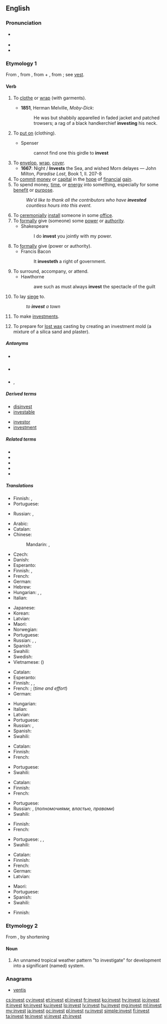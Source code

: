 ==English==

===Pronunciation===
* {{a|UK|US}} {{IPA|/ɪnˈvɛst/|lang=en}}
* {{audio|en-us-invest.ogg|Audio (US)|lang=en}}
* {{rhymes|ɛst|lang=en}}

===Etymology 1===
From {{etyl|fr|en}} {{term|investir|lang=fr}}, from {{etyl|la|en}} {{term|investio||lang=la|to clothe, cover}}, from {{m|la|in-||in, on}} + {{m|la|vestio||to clothe, dress}}, from {{m|la|vestis||clothing}}; see [[vest]].

====Verb====
{{en-verb}}

# {{context|dated|lang=en}} To [[clothe]] or [[wrap]] (with garments).
#* '''1851''', Herman Melville, ''Moby-Dick'':
#*: He was but shabbily apparelled in faded jacket and patched trowsers; a rag of a black handkerchief '''investing''' his neck.
# {{context|obsolete|lang=en}} To [[put on]] (clothing).
#* Spenser
#*: cannot find one this girdle to '''invest'''
# To [[envelop]], [[wrap]], [[cover]].
#* '''1667''': Night / '''Invests''' the Sea, and wished Morn delayes — John Milton, ''Paradise Lost'', Book 1, ll. 207-8
# To [[commit]] [[money]] or [[capital]] in the [[hope]] of [[financial]] [[gain]].
# To spend money, [[time]], or [[energy]] into something, especially for some [[benefit]] or [[purpose]].
#: ''We'd like to thank all the contributors who have '''invested''' countless hours into this event.''
# To [[ceremonially]] [[install]] someone in some [[office]].
# To [[formally]] give (someone) some [[power]] or [[authority]].
#* Shakespeare
#*: I do '''invest''' you jointly with my power.
# To [[formally]] give (power or authority).
#* Francis Bacon
#*: It '''investeth''' a right of government.
# To surround, accompany, or attend.
#* Hawthorne
#*: awe such as must always '''invest''' the spectacle of the guilt
# To lay [[siege]] to.
#: ''to '''invest''' a town''
# {{context|intransitive|lang=en}} To make [[investments]].
# {{context|metallurgy|lang=en}} To prepare for [[lost wax]] casting by creating an investment mold (a mixture of a silica sand and plaster).

=====Antonyms=====
* {{sense|clothe}} {{l|en|divest}}
* {{sense|give}} {{l|en|divest}}
* {{sense|commit funds}} {{l|en|disinvest}}, {{l|en|divest}}

=====Derived terms=====
{{rel-top|terms derived from ''invest (verb)''}}
* [[disinvest]]
* [[investable]]
{{rel-mid}}
* [[investor]]
* [[investment]]
{{rel-bottom}}

=====Related terms=====
* {{l|en|divest}}
* {{l|en|vest}}
* {{l|en|vestibule}}
* {{l|en|vestment}}
* {{l|en|vesture}}

=====Translations=====
{{trans-see|to clothe or wrap with garments|clothe}}

{{trans-top|to envelop, wrap, cover}}
* Finnish: {{t+|fi|peittää}}, {{t|fi|peitellä}}
* Portuguese: {{t+|pt|cobrir}}
{{trans-mid}}
* Russian: {{t+|ru|покрыва́ть|impf}}, {{t+|ru|покры́ть|pf}}
{{trans-bottom}}

{{trans-top|to commit resources in the hope of financial gain}}
* Arabic: {{t|ar|اِسْتَثْمَرَ}}
* Catalan: {{t+|ca|invertir}}
* Chinese:
*: Mandarin: {{t+|cmn|投資|sc=Hani}}, {{t+|cmn|投资|tr=tóuzī|sc=Hani}}
* Czech: {{t+|cs|investovat}}
* Danish: {{t|da|investere}}
* Esperanto: {{t|eo|investi}}
* Finnish: {{t+|fi|investoida}}, {{t+|fi|sijoittaa}}
* French: {{t+|fr|investir}}
* German: {{t+|de|investieren}}
* Hebrew: {{t|he|השקיע|tr=hishkía}}
* Hungarian: {{t+|hu|befektet}}, {{t+|hu|beruház}}, {{t+|hu|invesztál}}
* Italian: {{t+|it|investire}}
{{trans-mid}}
* Japanese: {{t+|ja|投資|alt=投資する|tr=とうしする, tōshi-suru}}
* Korean: {{t+|ko|투자|alt=투자하다|tr=tuja-hada|sc=Hang}}
* Latvian: {{t+|lv|ieguldīt}}
* Maori: {{t|mi|whakangao}}
* Norwegian: {{t|no|investere}}
* Portuguese: {{t+|pt|investir}}
* Russian: {{t+|ru|инвести́ровать|impf|pf}}, {{t+|ru|вкла́дывать|impf}}, {{t+|ru|вложи́ть|pf}}
* Spanish: {{t+|es|invertir}}
* Swahili: {{t+|sw|wekeza}}
* Swedish: {{t+|sv|investera}}
* Vietnamese: {{t|vi|đầu tư}} ({{t|vi|投資|sc=Hani}})
{{trans-bottom}}

{{trans-top|to spend money, time, effort into sthg}}
* Catalan: {{t+|ca|invertir}}
* Esperanto: {{t|eo|investi}}
* Finnish: {{t+|fi|panostaa}}, {{t+|fi|käyttää}}, {{t|fi|satsata}}
* French: {{t+|fr|investir}}; {{t+|fr|consacrer}} (''time and effort'')
* German: {{t+|de|investieren}}
{{trans-mid}}
* Hungarian: {{t+|hu|befektet}}
* Italian: {{t+|it|investire}}
* Latvian: {{t+|lv|ieguldīt}}
* Portuguese: {{t+|pt|investir}}
* Russian: {{t+|ru|вкла́дывать|impf}}, {{t+|ru|вложи́ть|pf}}
* Spanish: {{t+|es|invertir}}
* Swahili: {{t+|sw|wekeza}}
{{trans-bottom}}

{{trans-top|to ceremonially install into office}}
* Catalan: {{t+|ca|investir}}
* Finnish: {{t+|fi|nimittää}}
* French: {{t+|fr|investir}}
{{trans-mid}}
* Portuguese: {{t+|pt|investir}}
* Swahili: {{t+|sw|wekeza}}
{{trans-bottom}}

{{trans-top|to formally give power}}
* Catalan: {{t+|ca|investir}}
* Finnish: {{t|fi|valtuuttaa}}
* French: {{t+|fr|investir}}
{{trans-mid}}
* Portuguese: {{t+|pt|investir}}
* Russian: {{t+|ru|наделя́ть|impf}}, {{t+|ru|надели́ть|pf}} (''полномочиями, властью, правами'')
* Swahili: {{t+|sw|wekeza}}
{{trans-bottom}}

{{trans-top|to lay siege to}}
* Finnish: {{t+|fi|piirittää}}
* French: {{t+|fr|investir}}
{{trans-mid}}
* Portuguese: {{t+|pt|cercar}}, {{t|pt|sitiar}}, {{t+|pt|assediar}}
* Swahili: {{t+|sw|wekeza}}
{{trans-bottom}}

{{trans-top|to make investments}}
* Catalan: {{t+|ca|invertir}}
* Finnish: {{t+|fi|investoida}}
* French: {{t+|fr|investir}}
* German: {{t+|de|investieren}}
* Latvian: {{t+|lv|ieguldīt}}
{{trans-mid}}
* Maori: {{t|mi|whakangao}}
* Portuguese: {{t+|pt|investir}}
* Spanish: {{t+|es|invertir}}
* Swahili: {{t+|sw|wekeza}}
{{trans-bottom}}

{{trans-top|to create an investment mold}}
* Finnish: {{t|fi|kaavata}}
{{trans-mid}}
{{trans-bottom}}

===Etymology 2===
From {{term|investigate||lang=en}}, by shortening

====Noun====
{{en-noun}}

# {{context|meteorology|lang=en}} An unnamed tropical weather pattern "to investigate" for development into a significant (named) system.<!--A temporary designation by the U.S. [http://www.nrlmry.navy.mil/tc_pages/ Naval Research Lab] Joint Typhoon Warning Center and [http://www.nhc.noaa.gov/ National Hurricane Center]. Internal jargon (possibly teletype abbreviation) in the 1980's. Appears today on some tracking maps, e.g. tropical storm advisories at the [http://www.wunderground.com/tropical/ wunderground.com tropical weather page]. Designation, e.g. <code>'''91e'''</code>, is a cyclic number (90-99) and a letter suffix for oceanic region:
#* <code>'''a'''</code> - Arabian Sea
#* <code>'''b'''</code> - Bay of Bengal
#* <code>'''c'''</code> - North Central Pacific Ocean
#* <code>'''e'''</code> - Northeast Pacific Ocean
#* <code>'''l'''</code> - North Atlantic Ocean and Caribbean Sea
#* <code>'''p'''</code> - South Pacific Ocean
#* <code>'''s'''</code> - South Indian Ocean
#* <code>'''w'''</code> - Northwest Pacific Ocean -->

===Anagrams===
* [[ventis#English|ventis]]

[[cs:invest]]
[[cy:invest]]
[[et:invest]]
[[el:invest]]
[[fr:invest]]
[[ko:invest]]
[[hy:invest]]
[[io:invest]]
[[it:invest]]
[[kn:invest]]
[[ku:invest]]
[[lo:invest]]
[[lv:invest]]
[[hu:invest]]
[[mg:invest]]
[[ml:invest]]
[[my:invest]]
[[ja:invest]]
[[oc:invest]]
[[pl:invest]]
[[ru:invest]]
[[simple:invest]]
[[fi:invest]]
[[ta:invest]]
[[te:invest]]
[[vi:invest]]
[[zh:invest]]